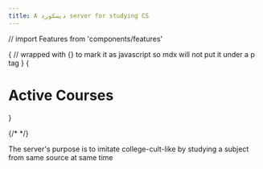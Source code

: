 ```yaml
---
title: A ديسكورد server for studying CS
---
```


// import Features from 'components/features'

{
// wrapped with {} to mark it as javascript so mdx will not put it under a p tag
}
{<h1 className="text-center text-4xl tracking-tighter font-extrabold md:text-5xl mt-8">Active Courses</h1>}

{/* <Bleed><Features/></Bleed> */}

The server's purpose is to imitate college-cult-like by studying a subject from same source at same time
